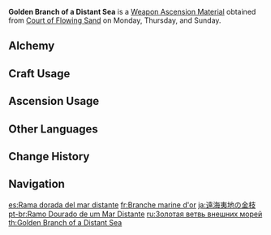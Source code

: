 {{Item Infobox
|id           = 114028
|image        = Item Golden Branch of a Distant Sea.png
|type         = Weapon Ascension Materials
|invCategory  = Character Development Items
|group        = Branches of a Distant Sea
|quality      = 5
|description  = The meaning that lies behind the name "Watatsumi" is simply the unrequited hopes that the abandoned people who dwelt in the deep sea pinned upon the serpent god that led them.<br />And it was also because the serpent god now had people who worshiped it that it stayed in the world it should have long fled, breaking off the coral branches that adorned its body, treading upon land where it should not have, and facing a foe it could never hope to match &mdash; till at last, its divine form was sundered along with the mountains, its ichor turned into plasma, and its will and power became a curse that could never be extinguished: Tatarigami.
|day1         = Monday
|day2         = Thursday
|day3         = Sunday
|source1      = Court of Flowing Sand
|source2      = [[Crafting]]
}}
'''Golden Branch of a Distant Sea''' is a [[Weapon Ascension Material]] obtained from [[Court of Flowing Sand]] on Monday, Thursday, and Sunday.

==Alchemy==
{{Recipe
|type = Crafting
|Jade Branch of a Distant Sea = 3
|Mora = 1,075
|sort = Jade Branch of a Distant Sea;Mora
}}

==Craft Usage==
{{Craft Usage}}

==Ascension Usage==
{{Ascension Usage}}

==Other Languages==
{{Other Languages
|en      = Golden Branch of a Distant Sea
|zhs     = 远海夷地的金枝
|zhs_rm  = Yuánhǎi Yídì de Jīnzhī
|zht     = 遠海夷地的金枝
|zht_rm  = Yuánhǎi Yídì de Jīnzhī
|zh_tl   = Gold Branch of Distant Seas and Foreign Lands
|ja      = 遠海夷地の金枝
|ja_rm   = Enkai Ichi no Kinshi{{Assumed}}
|ja_tl   = Golden Branch of a Deep Sea and Foreign Lands{{Sino}}
|ko      = 먼바다의 금빛 가지
|ko_rm   = Meonbada-ui Geumbit Gaji
|ko_tl   = Golden Branch of a Distant Sea
|es      = Rama dorada del mar distante
|es_tl   = Golden Branch of the Distant Sea
|fr      = Branche marine d'or
|fr_tl   = Sea Branch of Gold
|ru      = Золотая ветвь внешних морей
|ru_tl   = Golden Branch of Foreign Seas
|th      = Golden Branch of a Distant Sea
|vi      = Nhánh Vàng Của Biển Xa
|vi_tl   = Golden Branch of a Distant Sea
|de      = Goldzweig eines fernen Meeres
|de_tl   = Golden Branch of a Distant Sea
|id      = Golden Branch of a Distant Sea
|pt      = Ramo Dourado de um Mar Distante
|pt_tl   = 
|tr      = Uzak Denizlerin Altın Dalı
|tr_tl   = 
|it      = Ramo dorato di un mare lontano
|it_tl   = 
}}

==Change History==
{{Change History|2.0}}

==Navigation==
{{Development Item Navbox|Weapon Materials}}

[[es:Rama dorada del mar distante]]
[[fr:Branche marine d'or]]
[[ja:遠海夷地の金枝]]
[[pt-br:Ramo Dourado de um Mar Distante]]
[[ru:Золотая ветвь внешних морей]]
[[th:Golden Branch of a Distant Sea]]